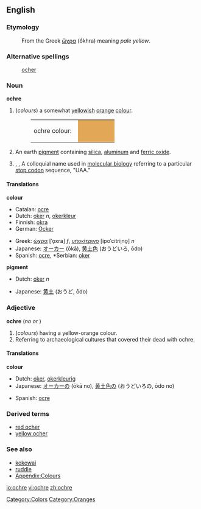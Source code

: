 {{wikipedia}}
==English==

===Etymology===
:From the Greek [[ὤχρα]] (ṓkhra) meaning ''pale yellow''.

===Alternative spellings===
:[[ocher]]

===Noun===
'''ochre'''

# (''colours'')  a somewhat [[yellow]]ish [[orange]] [[color|colour]].
#:<table><tr><td>ochre colour: &nbsp;</td><td bgcolor="#E3A857" width="80">&nbsp; </td></tr></table>
# An earth [[pigment]] containing [[silica]], [[aluminum]] and [[ferric oxide]].
# {{biology}}, {{genetics}}, {{biochemistry}} A colloquial name used in [[molecular biology]] referring to a particular [[stop codon]] sequence, "UAA."

====Translations====
'''colour'''
{{top}}
*Catalan: [[ocre]]
*Dutch: [[oker]] ''n'', [[okerkleur]]
*Finnish: [[okra]]
*German: [[Ocker]]
{{mid}}
*Greek: [[ώχρα]] [ˈo̞xra] ''f'', [[υποκίτρινο]] [ipoˈcitriˌno̞] ''n''
*Japanese: [[オーカー]] (ōkā), [[黄土色]] (おうどいろ, ōdo)
*Spanish: [[ocre]], *Serbian: [[oker]]
{{bottom}}

'''pigment'''
{{top}}
*Dutch: [[oker]] ''n''
{{mid}}
*Japanese: [[黄土]] (おうど, ōdo)
{{bottom}}

===Adjective===
'''ochre'''  (''no'' {{compar}} ''or'' {{superl}})

# (''colours'') having a yellow-orange colour.
# Referring to archaeological cultures that covered their dead with ochre.

====Translations====
'''colour'''
{{top}}
*Dutch: [[oker]], [[okerkleurig]]
*Japanese: [[オーカー]]の (ōkā no), [[黄土色]]の (おうどいろの, ōdo no)
{{mid}}
*Spanish: [[ocre]]
{{bottom}}

===Derived terms===
*[[red ocher]]
*[[yellow ocher]]

===See also===
*[[kokowai]]
*[[ruddle]]
*[[Wiktionary_Appendix:Colours|Appendix:Colours]]

[[Category:Colors]]
[[Category:Oranges]]

<!--[[it:ocher]]-->

[[io:ochre]]
[[vi:ochre]]
[[zh:ochre]]